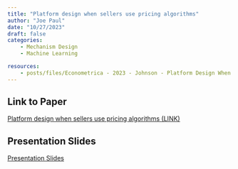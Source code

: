 ```yaml
---
title: "Platform design when sellers use pricing algorithms"
author: "Joe Paul"
date: "10/27/2023"
draft: false
categories: 
    - Mechanism Design
    - Machine Learning

resources: 
    - posts/files/Econometrica - 2023 - Johnson - Platform Design When Sellers Use Pricing Algorithms.pdf
---
```


## Link to Paper

[Platform design when sellers use pricing algorithms (LINK)](https://github.com/HW-Econ/HW-Econ.github.io/blob/6e4fb3db71d36ed15d8d5797b3487db9a8c76809/posts/files/Econometrica%20-%202023%20-%20Johnson%20-%20Platform%20Design%20When%20Sellers%20Use%20Pricing%20Algorithms.pdf)



## Presentation Slides

[Presentation Slides](https://github.com/HW-Econ/HW-Econ.github.io/blob/22fa20a460a9ec2437eb69e5d1a252082012c4c6/posts/files/Physician%20Error%20Slides.pdf)




